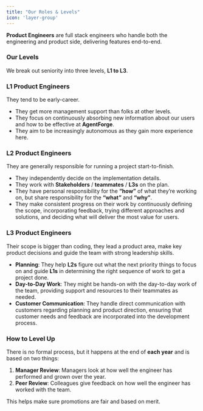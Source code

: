 ```yaml
---
title: "Our Roles & Levels"
icon: 'layer-group'
---
```


**Product Engineers** are full stack engineers who handle both the engineering and product side, delivering features end-to-end.

### Our Levels

We break out seniority into three levels, **L1 to L3**.

### L1 Product Engineers

They tend to be early-career.

- They get more management support than folks at other levels. 
- They focus on continuously absorbing new information about our users and how to be effective at **AgentForge**. 
- They aim to be increasingly autonomous as they gain more experience here.

### L2 Product Engineers

They are generally responsible for running a project start-to-finish. 

- They independently decide on the implementation details.
- They work with **Stakeholders** / **teammates** / **L3s** on the plan. 
- They have personal responsibility for the **“how”** of what they’re working on, but share responsibility for the **“what”** and **“why”**. 
- They make consistent progress on their work by continuously defining the scope, incorporating feedback, trying different approaches and solutions, and deciding what will deliver the most value for users.

### L3 Product Engineers
Their scope is bigger than coding, they lead a product area, make key product decisions and guide the team with strong leadership skills.

- **Planning**: They help **L2s** figure out what the next priority things to focus on and guide **L1s** in determining the right sequence of work to get a project done.
- **Day-to-Day Work**: They might be hands-on with the day-to-day work of the team, providing support and resources to their teammates as needed.
- **Customer Communication**: They handle direct communication with customers regarding planning and product direction, ensuring that customer needs and feedback are incorporated into the development process.

### How to Level Up

There is no formal process, but it happens at the end of **each year** and is based on two things:

1. **Manager Review**: Managers look at how well the engineer has performed and grown over the year.
2. **Peer Review**: Colleagues give feedback on how well the engineer has worked with the team.

This helps make sure promotions are fair and based on merit.